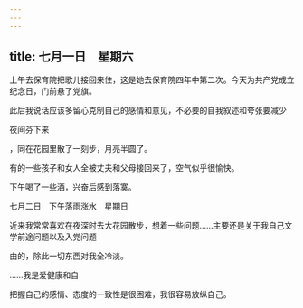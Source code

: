 ```yaml
---
---
---
```

title: 七月一日　星期六
---




上午去保育院把歌儿接回来住，这是她去保育院四年中第二次。今天为共产党成立纪念日，门前悬了党旗。

此后我说话应该多留心克制自己的感情和意见，不必要的自我叙述和夸张要减少

夜间芬下来

，同在花园里散了一刻步，月亮半圆了。

有的一些孩子和女人全被丈夫和父母接回来了，空气似乎很愉快。

下午喝了一些酒，兴奋后感到落寞。





七月二日　下午落雨涨水　星期日


近来我常常喜欢在夜深时去大花园散步，想着一些问题……主要还是关于我自己文学前途问题以及入党问题

由的，除此一切东西对我全冷淡。

……我是爱健康和自

把握自己的感情、态度的一致性是很困难，我很容易放纵自己。